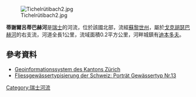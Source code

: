 {{Coord|47.38828|N|8.60508|E|display=title}}
[[Image:Tichelrütibach2.jpg|right]]

'''蒂謝爾呂蒂巴赫河'''是[[瑞士|瑞士]]的河流，位於該國北部，流經[[蘇黎世州|蘇黎世州]]，屬於[[戈克胡瑟巴赫河|戈克胡瑟巴赫河]]的右支流，河道全長1公里，流域面積0.2平方公里，河畔城鎮有[[迪本多夫|迪本多夫]]。

==參考資料==
* [http://maps.zh.ch?topic=BASISKARTEZH&scale=2000&x=687963.6&y=248544.22 Geoinformationssystem des Kantons Zürich]
* [https://data.geo.admin.ch/ch.bafu.typisierung-fliessgewaesser/PDF/21131.pdf Fliessgewässertypisierung der Schweiz: Porträt Gewässertyp Nr.13]

{{Switzerland-geo-stub}}
[[Category:瑞士河流|Category:瑞士河流]]